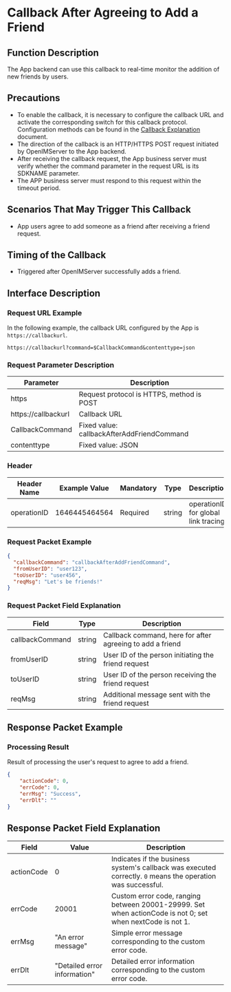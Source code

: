 # Callback After Agreeing to Add a Friend

## Function Description
The App backend can use this callback to real-time monitor the addition of new friends by users.

## Precautions
- To enable the callback, it is necessary to configure the callback URL and activate the corresponding switch for this callback protocol. Configuration methods can be found in the [Callback Explanation](../introduction) document.
- The direction of the callback is an HTTP/HTTPS POST request initiated by OpenIMServer to the App backend.
- After receiving the callback request, the App business server must verify whether the command parameter in the request URL is its SDKNAME parameter.
- The APP business server must respond to this request within the timeout period.

## Scenarios That May Trigger This Callback
- App users agree to add someone as a friend after receiving a friend request.

## Timing of the Callback
- Triggered after OpenIMServer successfully adds a friend.

## Interface Description

### Request URL Example
In the following example, the callback URL configured by the App is `https://callbackurl`.
```plaintext
https://callbackurl?command=$CallbackCommand&contenttype=json
```

### Request Parameter Description

| Parameter            | Description                                          |
|----------------------|------------------------------------------------------|
| https               | Request protocol is HTTPS, method is POST            |
| https://callbackurl | Callback URL                                         |
| CallbackCommand     | Fixed value: callbackAfterAddFriendCommand           |
| contenttype         | Fixed value: JSON                                    |

### Header
| Header Name | Example Value | Mandatory | Type   | Description                         |
|-------------|---------------|-----------|--------|-------------------------------------|
| operationID | 1646445464564 | Required  | string | operationID for global link tracing |

### Request Packet Example
```json
{
  "callbackCommand": "callbackAfterAddFriendCommand",
  "fromUserID": "user123",
  "toUserID": "user456",
  "reqMsg": "Let's be friends!"
}
```

### Request Packet Field Explanation

| Field            | Type    | Description                                      |
|------------------|---------|--------------------------------------------------|
| callbackCommand  | string  | Callback command, here for after agreeing to add a friend |
| fromUserID       | string  | User ID of the person initiating the friend request |
| toUserID         | string  | User ID of the person receiving the friend request |
| reqMsg           | string  | Additional message sent with the friend request   |

## Response Packet Example

### Processing Result
Result of processing the user's request to agree to add a friend.

```json
{
    "actionCode": 0,
    "errCode": 0,
    "errMsg": "Success",
    "errDlt": ""
}
```

## Response Packet Field Explanation

| Field      | Value  | Description                                              |
|------------|--------|----------------------------------------------------------|
| actionCode | 0      | Indicates if the business system's callback was executed correctly. `0` means the operation was successful. |
| errCode    | 20001  | Custom error code, ranging between 20001-29999. Set when actionCode is not 0; set when nextCode is not 1. |
| errMsg     | "An error message" | Simple error message corresponding to the custom error code. |
| errDlt     | "Detailed error information" | Detailed error information corresponding to the custom error code. |